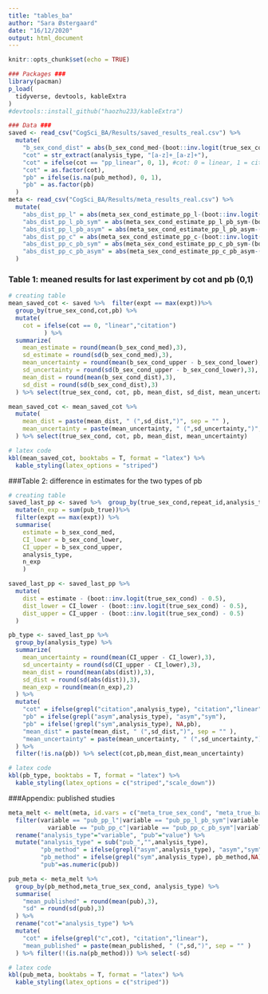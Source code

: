 ```yaml
---
title: "tables_ba"
author: "Sara Østergaard"
date: "16/12/2020"
output: html_document
---
```


```r
knitr::opts_chunk$set(echo = TRUE)
```

```r
### Packages ###
library(pacman)
p_load(
  tidyverse, devtools, kableExtra
)
#devtools::install_github("haozhu233/kableExtra")

### Data ###
saved <- read_csv("CogSci_BA/Results/saved_results_real.csv") %>% 
  mutate(
    "b_sex_cond_dist" = abs(b_sex_cond_med-(boot::inv.logit(true_sex_cond)-boot::inv.logit(true_base))),
    "cot" = str_extract(analysis_type, "[a-z]+_[a-z]+"),
    "cot" = ifelse(cot == "pp_linear", 0, 1), #cot: 0 = linear, 1 = citation
    "cot" = as.factor(cot),
    "pb" = ifelse(is.na(pub_method), 0, 1),
    "pb" = as.factor(pb)
  )
meta <- read_csv("CogSci_BA/Results/meta_results_real.csv") %>% 
  mutate(
    "abs_dist_pp_l" = abs(meta_sex_cond_estimate_pp_l-(boot::inv.logit(meta_true_sex_cond)-boot::inv.logit(meta_true_base))),
    "abs_dist_pp_l_pb_sym" = abs(meta_sex_cond_estimate_pp_l_pb_sym-(boot::inv.logit(meta_true_sex_cond)-boot::inv.logit(meta_true_base))),
    "abs_dist_pp_l_pb_asym" = abs(meta_sex_cond_estimate_pp_l_pb_asym-(boot::inv.logit(meta_true_sex_cond)-boot::inv.logit(meta_true_base))),
    "abs_dist_pp_c" = abs(meta_sex_cond_estimate_pp_c-(boot::inv.logit(meta_true_sex_cond)-boot::inv.logit(meta_true_base))),
    "abs_dist_pp_c_pb_sym" = abs(meta_sex_cond_estimate_pp_c_pb_sym-(boot::inv.logit(meta_true_sex_cond)-boot::inv.logit(meta_true_base))),
    "abs_dist_pp_c_pb_asym" = abs(meta_sex_cond_estimate_pp_c_pb_asym-(boot::inv.logit(meta_true_sex_cond)-boot::inv.logit(meta_true_base)))
  )
```
### Table 1: meaned results for last experiment by cot and pb (0,1)
```r
# creating table
mean_saved_cot <- saved %>%  filter(expt == max(expt))%>% 
  group_by(true_sex_cond,cot,pb) %>% 
  mutate(
    cot = ifelse(cot == 0, "linear","citation")
          ) %>% 
  summarize(
    mean_estimate = round(mean(b_sex_cond_med),3),
    sd_estimate = round(sd(b_sex_cond_med),3),
    mean_uncertainty = round(mean(b_sex_cond_upper - b_sex_cond_lower),3),
    sd_uncertainty = round(sd(b_sex_cond_upper - b_sex_cond_lower),3),
    mean_dist = round(mean(b_sex_cond_dist),3),
    sd_dist = round(sd(b_sex_cond_dist),3)
  ) %>% select(true_sex_cond, cot, pb, mean_dist, sd_dist, mean_uncertainty, sd_uncertainty)

mean_saved_cot <- mean_saved_cot %>% 
  mutate(
    mean_dist = paste(mean_dist, " (",sd_dist,")", sep = "" ),
    mean_uncertainty = paste(mean_uncertainty, " (",sd_uncertainty,")", sep = "" )
  ) %>% select(true_sex_cond, cot, pb, mean_dist, mean_uncertainty)

# latex code
kbl(mean_saved_cot, booktabs = T, format = "latex") %>%
  kable_styling(latex_options = "striped")

```

###Table 2: difference in estimates for the two types of pb
```r
# creating table
saved_last_pp <- saved %>%  group_by(true_sex_cond,repeat_id,analysis_type) %>% 
  mutate(n_exp = sum(pub_true))%>% 
  filter(expt == max(expt)) %>% 
  summarise(
    estimate = b_sex_cond_med,
    CI_lower = b_sex_cond_lower,
    CI_upper = b_sex_cond_upper, 
    analysis_type,
    n_exp
    )

saved_last_pp <- saved_last_pp %>% 
  mutate(
    dist = estimate - (boot::inv.logit(true_sex_cond) - 0.5),
    dist_lower = CI_lower - (boot::inv.logit(true_sex_cond) - 0.5),
    dist_upper = CI_upper - (boot::inv.logit(true_sex_cond) - 0.5)
  )

pb_type <- saved_last_pp %>%
  group_by(analysis_type) %>%
  summarize(
    mean_uncertainty = round(mean(CI_upper - CI_lower),3),
    sd_uncertainty = round(sd(CI_upper - CI_lower),3),
    mean_dist = round(mean(abs(dist)),3),
    sd_dist = round(sd(abs(dist)),3),
    mean_exp = round(mean(n_exp),2)
  ) %>% 
  mutate(
    "cot" = ifelse(grepl("citation",analysis_type), "citation","linear"),
    "pb" = ifelse(grepl("asym",analysis_type), "asym","sym"),
    "pb" = ifelse(!grepl("sym",analysis_type), NA,pb),
    "mean_dist" = paste(mean_dist, " (",sd_dist,")", sep = "" ),
    "mean_uncertainty" = paste(mean_uncertainty, " (",sd_uncertainty,")", sep = "" )
  ) %>% 
  filter(!is.na(pb)) %>% select(cot,pb,mean_dist,mean_uncertainty)

# latex code
kbl(pb_type, booktabs = T, format = "latex") %>%
  kable_styling(latex_options = c("striped","scale_down"))
```


###Appendix: published studies 
```r
meta_melt <- melt(meta, id.vars = c("meta_true_sex_cond", "meta_true_base", "meta_true_sex", "meta_true_cond")) %>% 
  filter(variable == "pub_pp_l"|variable == "pub_pp_l_pb_sym"|variable == "pub_pp_l_pb_asym"|
           variable == "pub_pp_c"|variable == "pub_pp_c_pb_sym"|variable == "pub_pp_c_pb_asym") %>% 
  rename("analysis_type"="variable", "pub"="value") %>% 
  mutate("analysis_type" = sub("pub_","",analysis_type),
         "pb_method" = ifelse(grepl("asym",analysis_type), "asym","sym"),
         "pb_method" = ifelse(grepl("sym",analysis_type), pb_method,NA),
         "pub"=as.numeric(pub))

pub_meta <- meta_melt %>% 
  group_by(pb_method,meta_true_sex_cond, analysis_type) %>% 
  summarise(
    "mean_published" = round(mean(pub),3),
    "sd" = round(sd(pub),3)
  ) %>% 
  rename("cot"="analysis_type") %>% 
  mutate(
    "cot" = ifelse(grepl("c",cot), "citation","linear"),
    "mean_published" = paste(mean_published, " (",sd,")", sep = "" )
  ) %>% filter(!(is.na(pb_method))) %>% select(-sd)

# latex code
kbl(pub_meta, booktabs = T, format = "latex") %>%
  kable_styling(latex_options = c("striped"))
```

